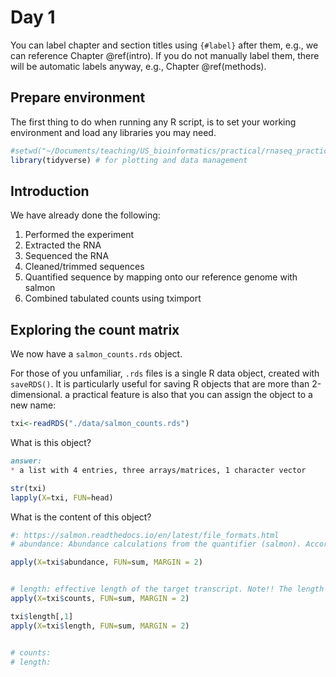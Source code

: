 # Day 1 {#day1}

You can label chapter and section titles using `{#label}` after them, e.g., we can reference Chapter \@ref(intro). If you do not manually label them, there will be automatic labels anyway, e.g., Chapter \@ref(methods).



## Prepare environment

The first thing to do when running any R script, is to set your working environment and load any libraries you may need.

```r
#setwd("~/Documents/teaching/US_bioinformatics/practical/rnaseq_practical/")
library(tidyverse) # for plotting and data management
```


## Introduction

We have already done the following:

1. Performed the experiment
2. Extracted the RNA
3. Sequenced the RNA
4. Cleaned/trimmed sequences
5. Quantified sequence by mapping onto our reference genome with salmon
6. Combined tabulated counts using tximport


## Exploring the count matrix

We now have a `salmon_counts.rds` object.

For those of you unfamiliar, `.rds` files is a single R data object, created with `saveRDS()`. It is particularly useful for saving R objects that are more than 2-dimensional. a practical feature is also that you can assign the object to a new name:

```r
txi<-readRDS("./data/salmon_counts.rds")
```

What is this object?
```md
answer:
* a list with 4 entries, three arrays/matrices, 1 character vector
```

 
```r
str(txi)
lapply(X=txi, FUN=head)
```

What is the content of this object?

```r
#: https://salmon.readthedocs.io/en/latest/file_formats.html
# abundance: Abundance calculations from the quantifier (salmon). According to the salmon documentions, this is TPM. How could we double check this? - columns should add up to 1 million:

apply(X=txi$abundance, FUN=sum, MARGIN = 2)


# length: effective length of the target transcript. Note!! The length is not the same : This is the computed effective length of the target transcript. It takes into account all factors being modeled that will effect the probability of sampling fragments from this transcript, including the fragment length distribution and sequence-specific and gc-fragment bias (if they are being modeled).
apply(X=txi$counts, FUN=sum, MARGIN = 2)

txi$length[,1]
apply(X=txi$length, FUN=sum, MARGIN = 2)


# counts: 
# length: 

```

